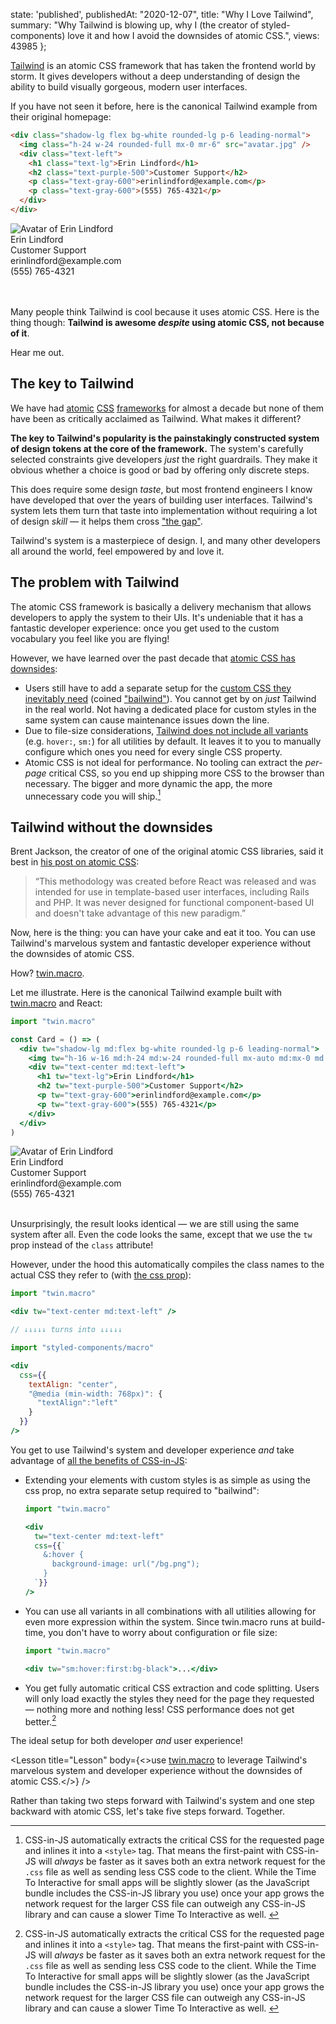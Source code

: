 
  state: 'published',
  publishedAt: "2020-12-07",
  title: "Why I Love Tailwind",
  summary: "Why Tailwind is blowing up, why I (the creator of styled-components) love it and how I avoid the downsides of atomic CSS.",
  views: 43985
};


<BlogPost meta={meta}>

[Tailwind](https://tailwindcss.com) is an atomic CSS framework that has taken the frontend world by storm. It gives developers without a deep understanding of design the ability to build visually gorgeous, modern user interfaces. 

If you have not seen it before, here is the canonical Tailwind example from their original homepage:

```html
<div class="shadow-lg flex bg-white rounded-lg p-6 leading-normal">
  <img class="h-24 w-24 rounded-full mx-0 mr-6" src="avatar.jpg" />
  <div class="text-left">
    <h1 class="text-lg">Erin Lindford</h1>
    <h2 class="text-purple-500">Customer Support</h2>
    <p class="text-gray-600">erinlindford@example.com</p>
    <p class="text-gray-600">(555) 765-4321</p>
  </div>
</div>
```
<div className="shadow-lg flex bg-white rounded-lg p-6 leading-normal" style={{ fontFamily: "sans-serif", wordBreak: "break-all" }}>
  <img
    alt="Avatar of Erin Lindford"
    className="h-24 w-24 rounded-full mx-0 m-0 mr-6" 
    src="https://randomuser.me/api/portraits/women/17.jpg"
  />
  <div className="text-left">
    <div className="text-lg">Erin Lindford</div>
    <div className="text-purple-500">Customer Support</div>
    <div className="text-gray-600">erinlindford@example.com</div>
    <div className="text-gray-600">(555) 765-4321</div>
  </div>
</div>

<br />
<br />

Many people think Tailwind is cool because it uses atomic CSS. Here is the thing though: **Tailwind is awesome _despite_ using atomic CSS, not because of it**.

Hear me out.

## The key to Tailwind

We have had [atomic](https://github.com/basscss/basscss/commit/ed65eec980c4899d930f2c293f70bc619573456f) [CSS](https://github.com/tachyons-css/tachyons/commit/7f27af8d52d8ed03615e23a9db5ff33fc8153729) [frameworks](https://medium.com/buzzfeed-design/introducing-solid-1c16b1bf4868) for almost a decade but none of them have been as critically acclaimed as Tailwind. What makes it different?

**The key to Tailwind's popularity is the painstakingly constructed system of design tokens at the core of the framework.** The system's carefully selected constraints give developers _just_ the right guardrails. They make it obvious whether a choice is good or bad by offering only discrete steps.

This does require some design _taste_, but most frontend engineers I know have developed that over the years of building user interfaces. Tailwind's system lets them turn that taste into implementation without requiring a lot of design _skill_ — it helps them cross ["the gap"](https://vimeo.com/85040589).

Tailwind's system is a masterpiece of design. I, and many other developers all around the world, feel empowered by and love it.

## The problem with Tailwind

The atomic CSS framework is basically a delivery mechanism that allows developers to apply the system to their UIs. It's undeniable that it has a fantastic developer experience: once you get used to the custom vocabulary you feel like you are flying!

However, we have learned over the past decade that [atomic CSS has downsides](https://jxnblk.com/blog/two-steps-forward/):

- Users still have to add a separate setup for the [custom CSS they inevitably need](https://twitter.com/kentcdodds/status/1240868842361913347) (coined ["bailwind"](https://twitter.com/samselikoff/status/1251637275412357121)). You cannot get by on _just_ Tailwind in the real world. Not having a dedicated place for custom styles in the same system can cause maintenance issues down the line.
- Due to file-size considerations, [Tailwind does not include all variants](https://tailwindcss.com/docs/hover-focus-and-other-states#default-variants-reference) (e.g. `hover:`, `sm:`) for all utilities by default. It leaves it to you to manually configure which ones you need for every single CSS property.
- Atomic CSS is not ideal for performance. No tooling can extract the _per-page_ critical CSS, so you end up shipping more CSS to the browser than necessary. The bigger and more dynamic the app, the more unnecessary code you will ship.[^1]

## Tailwind without the downsides

Brent Jackson, the creator of one of the original atomic CSS libraries, said it best in [his post on atomic CSS](https://jxnblk.com/blog/two-steps-forward/):

> “This methodology was created before React was released and was intended for use in template-based user interfaces, including Rails and PHP. It was never designed for functional component-based UI and doesn't take advantage of this new paradigm.”

Now, here is the thing: you can have your cake and eat it too. You can use Tailwind's marvelous system and fantastic developer experience without the downsides of atomic CSS.

How? [twin.macro](https://github.com/ben-rogerson/twin.macro).

Let me illustrate. Here is the canonical Tailwind example built with [twin.macro](https://github.com/ben-rogerson/twin.macro) and React:

```jsx
import "twin.macro"

const Card = () => (
  <div tw="shadow-lg md:flex bg-white rounded-lg p-6 leading-normal">
    <img tw="h-16 w-16 md:h-24 md:w-24 rounded-full mx-auto md:mx-0 md:mr-6" src="avatar.jpg" />
    <div tw="text-center md:text-left">
      <h1 tw="text-lg">Erin Lindford</h1>
      <h2 tw="text-purple-500">Customer Support</h2>
      <p tw="text-gray-600">erinlindford@example.com</p>
      <p tw="text-gray-600">(555) 765-4321</p>
    </div>
  </div>
)
```

<div className="shadow-lg flex bg-white rounded-lg p-6 leading-normal" style={{ fontFamily: "sans-serif", wordBreak: "break-all" }}>
  <img
    alt="Avatar of Erin Lindford"
    className="h-24 w-24 rounded-full mx-0 m-0 mr-6" 
    src="https://randomuser.me/api/portraits/women/17.jpg"
  />
  <div className="text-left">
    <div className="text-lg">Erin Lindford</div>
    <div className="text-purple-500">Customer Support</div>
    <div className="text-gray-600">erinlindford@example.com</div>
    <div className="text-gray-600">(555) 765-4321</div>
  </div>
</div>

<br />

Unsurprisingly, the result looks identical — we are still using the same system after all. Even the code looks the same, except that we use the `tw` prop instead of the `class` attribute!

However, under the hood this automatically compiles the class names to the actual CSS they refer to (with [the css prop](https://medium.com/styled-components/announcing-native-support-for-the-css-prop-in-styled-components-245ca5252feb)):

```jsx
import "twin.macro"

<div tw="text-center md:text-left" />

// ↓↓↓↓↓ turns into ↓↓↓↓↓

import "styled-components/macro"

<div 
  css={{
    textAlign: "center",
    "@media (min-width: 768px)": {
      "textAlign":"left"
    }
  }}
/>
```

You get to use Tailwind's system and developer experience _and_ take advantage of [all the benefits of CSS-in-JS](/thoughts/css-in-js):

- Extending your elements with custom styles is as simple as using the css prop, no extra separate setup required to "bailwind":

  ```jsx
  import "twin.macro"

  <div
    tw="text-center md:text-left"
    css={{`
      &:hover { 
        background-image: url("/bg.png");
      }
    `}}
  />
  ```

- You can use all variants in all combinations with all utilities allowing for even more expression within the system. Since twin.macro runs at build-time, you don't have to worry about configuration or file size:

  ```jsx
  import "twin.macro"

  <div tw="sm:hover:first:bg-black">...</div>
  ```

- You get fully automatic critical CSS extraction and code splitting. Users will only load exactly the styles they need for the page they requested — nothing more and nothing less! CSS performance does not get better.[^1]

The ideal setup for both developer _and_ user experience!

<Lesson title="Lesson" body={<>use <a href="https://github.com/ben-rogerson/twin.macro" target="_blank">twin.macro</a> to leverage Tailwind's marvelous system and developer experience without the downsides of atomic CSS.</>} />

Rather than taking two steps forward with Tailwind's system and one step backward with atomic CSS, let's take five steps forward. Together.

[^1]: CSS-in-JS automatically extracts the critical CSS for the requested page and inlines it into a `<style>` tag. That means the first-paint with CSS-in-JS will _always_ be faster as it saves both an extra network request for the `.css` file as well as sending less CSS code to the client. While the Time To Interactive for small apps will be slightly slower (as the JavaScript bundle includes the CSS-in-JS library you use) once your app grows the network request for the larger CSS file can outweigh any CSS-in-JS library and can cause a slower Time To Interactive as well.&nbsp;

</BlogPost>
